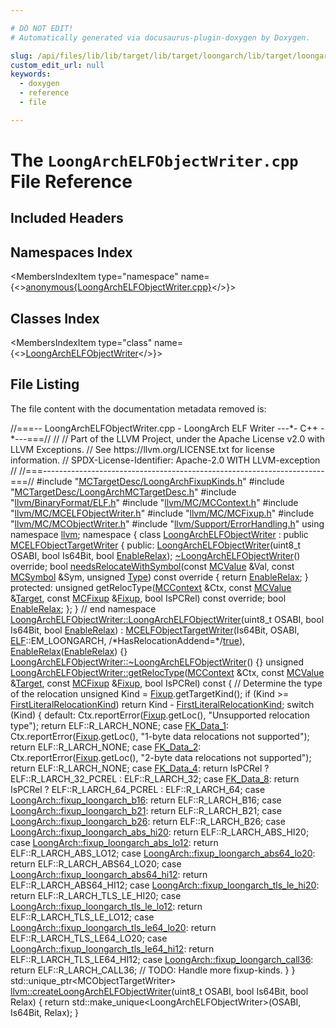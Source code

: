 ```yaml
---

# DO NOT EDIT!
# Automatically generated via docusaurus-plugin-doxygen by Doxygen.

slug: /api/files/lib/lib/target/lib/target/loongarch/lib/target/loongarch/mctargetdesc/loongarchelfobjectwriter-cpp
custom_edit_url: null
keywords:
  - doxygen
  - reference
  - file

---
```





# The `LoongArchELFObjectWriter.cpp` File Reference

<DoxygenPage pluginConfig={pluginConfig}>



## Included Headers

<IncludesList>
<IncludesListItem
  filePath="MCTargetDesc/LoongArchFixupKinds.h"
  permalink="/docs/api/files/lib/lib/target/lib/target/loongarch/lib/target/loongarch/mctargetdesc/loongarchfixupkinds-h"
  isLocal="true" />
<IncludesListItem
  filePath="MCTargetDesc/LoongArchMCTargetDesc.h"
  permalink="/docs/api/files/lib/lib/target/lib/target/loongarch/lib/target/loongarch/mctargetdesc/loongarchmctargetdesc-h"
  isLocal="true" />
<IncludesListItem
  filePath="llvm/BinaryFormat/ELF.h"
  permalink="/docs/api/files/include/include/llvm/include/llvm/binaryformat/elf-h"
  isLocal="true" />
<IncludesListItem
  filePath="llvm/MC/MCContext.h"
  permalink="/docs/api/files/include/include/llvm/include/llvm/mc/mccontext-h"
  isLocal="true" />
<IncludesListItem
  filePath="llvm/MC/MCELFObjectWriter.h"
  permalink="/docs/api/files/include/include/llvm/include/llvm/mc/mcelfobjectwriter-h"
  isLocal="true" />
<IncludesListItem
  filePath="llvm/MC/MCFixup.h"
  permalink="/docs/api/files/include/include/llvm/include/llvm/mc/mcfixup-h"
  isLocal="true" />
<IncludesListItem
  filePath="llvm/MC/MCObjectWriter.h"
  permalink="/docs/api/files/include/include/llvm/include/llvm/mc/mcobjectwriter-h"
  isLocal="true" />
<IncludesListItem
  filePath="llvm/Support/ErrorHandling.h"
  permalink="/docs/api/files/include/include/llvm/include/llvm/support/errorhandling-h"
  isLocal="true" />
</IncludesList>

## Namespaces Index

<MembersIndex>

<MembersIndexItem
  type="namespace"
  name={<><a href="/docs/api/namespaces/anonymous-loongarchelfobjectwriter-cpp-">anonymous&#123;LoongArchELFObjectWriter.cpp&#125;</a></>}>
</MembersIndexItem>

</MembersIndex>

## Classes Index

<MembersIndex>

<MembersIndexItem
  type="class"
  name={<><a href="/docs/api/classes/anonymous-namespace-loongarchelfobjectwriter-cpp-/loongarchelfobjectwriter">LoongArchELFObjectWriter</a></>}>
</MembersIndexItem>

</MembersIndex>


## File Listing

The file content with the documentation metadata removed is:

<ProgramListing>

<Link id="l00001" /><CodeLine lineNumber="1"><Highlight kind="comment">//===-- LoongArchELFObjectWriter.cpp - LoongArch ELF Writer ---&#42;- C++ -&#42;---===//</Highlight><Highlight kind="normal"></Highlight></CodeLine>
<Link id="l00002" /><CodeLine lineNumber="2"><Highlight kind="normal"></Highlight><Highlight kind="comment">//</Highlight><Highlight kind="normal"></Highlight></CodeLine>
<Link id="l00003" /><CodeLine lineNumber="3"><Highlight kind="normal"></Highlight><Highlight kind="comment">// Part of the LLVM Project, under the Apache License v2.0 with LLVM Exceptions.</Highlight><Highlight kind="normal"></Highlight></CodeLine>
<Link id="l00004" /><CodeLine lineNumber="4"><Highlight kind="normal"></Highlight><Highlight kind="comment">// See https://llvm.org/LICENSE.txt for license information.</Highlight><Highlight kind="normal"></Highlight></CodeLine>
<Link id="l00005" /><CodeLine lineNumber="5"><Highlight kind="normal"></Highlight><Highlight kind="comment">// SPDX-License-Identifier: Apache-2.0 WITH LLVM-exception</Highlight><Highlight kind="normal"></Highlight></CodeLine>
<Link id="l00006" /><CodeLine lineNumber="6"><Highlight kind="normal"></Highlight><Highlight kind="comment">//</Highlight><Highlight kind="normal"></Highlight></CodeLine>
<Link id="l00007" /><CodeLine lineNumber="7"><Highlight kind="normal"></Highlight><Highlight kind="comment">//===----------------------------------------------------------------------===//</Highlight><Highlight kind="normal"></Highlight></CodeLine>
<Link id="l00008" /><CodeLine lineNumber="8"><Highlight kind="normal"></Highlight></CodeLine>
<Link id="l00009" /><CodeLine lineNumber="9"><Highlight kind="normal"></Highlight><Highlight kind="preprocessor">#include &quot;<a href="/docs/api/files/lib/lib/target/lib/target/loongarch/lib/target/loongarch/mctargetdesc/loongarchfixupkinds-h">MCTargetDesc/LoongArchFixupKinds.h</a>&quot;</Highlight><Highlight kind="normal"></Highlight></CodeLine>
<Link id="l00010" /><CodeLine lineNumber="10"><Highlight kind="normal"></Highlight><Highlight kind="preprocessor">#include &quot;<a href="/docs/api/files/lib/lib/target/lib/target/loongarch/lib/target/loongarch/mctargetdesc/loongarchmctargetdesc-h">MCTargetDesc/LoongArchMCTargetDesc.h</a>&quot;</Highlight><Highlight kind="normal"></Highlight></CodeLine>
<Link id="l00011" /><CodeLine lineNumber="11"><Highlight kind="normal"></Highlight><Highlight kind="preprocessor">#include &quot;<a href="/docs/api/files/include/include/llvm/include/llvm/binaryformat/elf-h">llvm/BinaryFormat/ELF.h</a>&quot;</Highlight><Highlight kind="normal"></Highlight></CodeLine>
<Link id="l00012" /><CodeLine lineNumber="12"><Highlight kind="normal"></Highlight><Highlight kind="preprocessor">#include &quot;<a href="/docs/api/files/include/include/llvm/include/llvm/mc/mccontext-h">llvm/MC/MCContext.h</a>&quot;</Highlight><Highlight kind="normal"></Highlight></CodeLine>
<Link id="l00013" /><CodeLine lineNumber="13"><Highlight kind="normal"></Highlight><Highlight kind="preprocessor">#include &quot;<a href="/docs/api/files/include/include/llvm/include/llvm/mc/mcelfobjectwriter-h">llvm/MC/MCELFObjectWriter.h</a>&quot;</Highlight><Highlight kind="normal"></Highlight></CodeLine>
<Link id="l00014" /><CodeLine lineNumber="14"><Highlight kind="normal"></Highlight><Highlight kind="preprocessor">#include &quot;<a href="/docs/api/files/include/include/llvm/include/llvm/mc/mcfixup-h">llvm/MC/MCFixup.h</a>&quot;</Highlight><Highlight kind="normal"></Highlight></CodeLine>
<Link id="l00015" /><CodeLine lineNumber="15"><Highlight kind="normal"></Highlight><Highlight kind="preprocessor">#include &quot;<a href="/docs/api/files/include/include/llvm/include/llvm/mc/mcobjectwriter-h">llvm/MC/MCObjectWriter.h</a>&quot;</Highlight><Highlight kind="normal"></Highlight></CodeLine>
<Link id="l00016" /><CodeLine lineNumber="16"><Highlight kind="normal"></Highlight><Highlight kind="preprocessor">#include &quot;<a href="/docs/api/files/include/include/llvm/include/llvm/support/errorhandling-h">llvm/Support/ErrorHandling.h</a>&quot;</Highlight><Highlight kind="normal"></Highlight></CodeLine>
<Link id="l00017" /><CodeLine lineNumber="17"><Highlight kind="normal"></Highlight></CodeLine>
<Link id="l00018" /><CodeLine lineNumber="18"><Highlight kind="normal"></Highlight><Highlight kind="keyword">using namespace </Highlight><Highlight kind="normal"><a href="/docs/api/namespaces/llvm">llvm</a>;</Highlight></CodeLine>
<Link id="l00019" /><CodeLine lineNumber="19"><Highlight kind="normal"></Highlight></CodeLine>
<Link id="l00020" /><CodeLine lineNumber="20" lineLink="/docs/api/namespaces/anonymous-loongarchelfobjectwriter-cpp-"><Highlight kind="normal"></Highlight><Highlight kind="keyword">namespace </Highlight><Highlight kind="normal">&#123;</Highlight></CodeLine>
<Link id="l00021" /><CodeLine lineNumber="21" lineLink="/docs/api/classes/anonymous-namespace-loongarchelfobjectwriter-cpp-/loongarchelfobjectwriter"><Highlight kind="normal"></Highlight><Highlight kind="keyword">class </Highlight><Highlight kind="normal"><a href="/docs/api/classes/anonymous-namespace-loongarchelfobjectwriter-cpp-/loongarchelfobjectwriter/#a5566d58c413e66fba4f9ac1f944a48bd">LoongArchELFObjectWriter</a> : </Highlight><Highlight kind="keyword">public</Highlight><Highlight kind="normal"> <a href="/docs/api/classes/llvm/mcelfobjecttargetwriter/#ae6c6e76c9d8e0c912542fe4f8375e8ce">MCELFObjectTargetWriter</a> &#123;</Highlight></CodeLine>
<Link id="l00022" /><CodeLine lineNumber="22"><Highlight kind="normal"></Highlight><Highlight kind="keyword">public</Highlight><Highlight kind="normal">:</Highlight></CodeLine>
<Link id="l00023" /><CodeLine lineNumber="23"><Highlight kind="normal">  <a href="/docs/api/classes/anonymous-namespace-loongarchelfobjectwriter-cpp-/loongarchelfobjectwriter/#a5566d58c413e66fba4f9ac1f944a48bd">LoongArchELFObjectWriter</a>(uint8&#95;t OSABI, </Highlight><Highlight kind="keywordtype">bool</Highlight><Highlight kind="normal"> Is64Bit, </Highlight><Highlight kind="keywordtype">bool</Highlight><Highlight kind="normal"> <a href="/docs/api/classes/anonymous-namespace-loongarchelfobjectwriter-cpp-/loongarchelfobjectwriter/#a55eefa14b71be01db744d70ee2a83e73">EnableRelax</a>);</Highlight></CodeLine>
<Link id="l00024" /><CodeLine lineNumber="24"><Highlight kind="normal"></Highlight></CodeLine>
<Link id="l00025" /><CodeLine lineNumber="25"><Highlight kind="normal">  <a href="/docs/api/classes/anonymous-namespace-loongarchelfobjectwriter-cpp-/loongarchelfobjectwriter/#a5566d58c413e66fba4f9ac1f944a48bd">~LoongArchELFObjectWriter</a>() </Highlight><Highlight kind="keyword">override</Highlight><Highlight kind="normal">;</Highlight></CodeLine>
<Link id="l00026" /><CodeLine lineNumber="26"><Highlight kind="normal"></Highlight></CodeLine>
<Link id="l00027" /><CodeLine lineNumber="27" lineLink="/docs/api/classes/anonymous-namespace-loongarchelfobjectwriter-cpp-/loongarchelfobjectwriter/#a6f55413e09cd08509f17aa6ec9f72e16"><Highlight kind="normal">  </Highlight><Highlight kind="keywordtype">bool</Highlight><Highlight kind="normal"> <a href="/docs/api/classes/anonymous-namespace-loongarchelfobjectwriter-cpp-/loongarchelfobjectwriter/#a6f55413e09cd08509f17aa6ec9f72e16">needsRelocateWithSymbol</a>(</Highlight><Highlight kind="keyword">const</Highlight><Highlight kind="normal"> <a href="/docs/api/classes/llvm/mcvalue">MCValue</a> &amp;Val, </Highlight><Highlight kind="keyword">const</Highlight><Highlight kind="normal"> <a href="/docs/api/classes/llvm/mcsymbol">MCSymbol</a> &amp;Sym,</Highlight></CodeLine>
<Link id="l00028" /><CodeLine lineNumber="28"><Highlight kind="normal">                               </Highlight><Highlight kind="keywordtype">unsigned</Highlight><Highlight kind="normal"> <a href="/docs/api/classes/llvm/type">Type</a>)</Highlight><Highlight kind="keyword"> const override </Highlight><Highlight kind="normal">&#123;</Highlight></CodeLine>
<Link id="l00029" /><CodeLine lineNumber="29"><Highlight kind="normal">    </Highlight><Highlight kind="keywordflow">return</Highlight><Highlight kind="normal"> <a href="/docs/api/classes/anonymous-namespace-loongarchelfobjectwriter-cpp-/loongarchelfobjectwriter/#a55eefa14b71be01db744d70ee2a83e73">EnableRelax</a>;</Highlight></CodeLine>
<Link id="l00030" /><CodeLine lineNumber="30"><Highlight kind="normal">  &#125;</Highlight></CodeLine>
<Link id="l00031" /><CodeLine lineNumber="31"><Highlight kind="normal"></Highlight></CodeLine>
<Link id="l00032" /><CodeLine lineNumber="32"><Highlight kind="normal"></Highlight><Highlight kind="keyword">protected</Highlight><Highlight kind="normal">:</Highlight></CodeLine>
<Link id="l00033" /><CodeLine lineNumber="33"><Highlight kind="normal">  </Highlight><Highlight kind="keywordtype">unsigned</Highlight><Highlight kind="normal"> getRelocType(<a href="/docs/api/classes/llvm/mccontext">MCContext</a> &amp;Ctx, </Highlight><Highlight kind="keyword">const</Highlight><Highlight kind="normal"> <a href="/docs/api/classes/llvm/mcvalue">MCValue</a> &amp;<a href="/docs/api/classes/llvm/target">Target</a>,</Highlight></CodeLine>
<Link id="l00034" /><CodeLine lineNumber="34"><Highlight kind="normal">                        </Highlight><Highlight kind="keyword">const</Highlight><Highlight kind="normal"> <a href="/docs/api/classes/llvm/mcfixup">MCFixup</a> &amp;<a href="/docs/api/files/lib/lib/target/lib/target/powerpc/ppctlsdynamiccall-cpp/#a4a235aedca5bbfc39934045b6cbf9c70">Fixup</a>, </Highlight><Highlight kind="keywordtype">bool</Highlight><Highlight kind="normal"> IsPCRel) </Highlight><Highlight kind="keyword">const override</Highlight><Highlight kind="normal">;</Highlight></CodeLine>
<Link id="l00035" /><CodeLine lineNumber="35" lineLink="/docs/api/classes/anonymous-namespace-loongarchelfobjectwriter-cpp-/loongarchelfobjectwriter/#a55eefa14b71be01db744d70ee2a83e73"><Highlight kind="normal">  </Highlight><Highlight kind="keywordtype">bool</Highlight><Highlight kind="normal"> <a href="/docs/api/classes/anonymous-namespace-loongarchelfobjectwriter-cpp-/loongarchelfobjectwriter/#a55eefa14b71be01db744d70ee2a83e73">EnableRelax</a>;</Highlight></CodeLine>
<Link id="l00036" /><CodeLine lineNumber="36"><Highlight kind="normal">&#125;;</Highlight></CodeLine>
<Link id="l00037" /><CodeLine lineNumber="37"><Highlight kind="normal">&#125; </Highlight><Highlight kind="comment">// end namespace</Highlight><Highlight kind="normal"></Highlight></CodeLine>
<Link id="l00038" /><CodeLine lineNumber="38"><Highlight kind="normal"></Highlight></CodeLine>
<Link id="l00039" /><CodeLine lineNumber="39" lineLink="/docs/api/classes/anonymous-namespace-loongarchelfobjectwriter-cpp-/loongarchelfobjectwriter/#a5566d58c413e66fba4f9ac1f944a48bd"><Highlight kind="normal"><a href="/docs/api/classes/anonymous-namespace-loongarchelfobjectwriter-cpp-/loongarchelfobjectwriter/#a5566d58c413e66fba4f9ac1f944a48bd">LoongArchELFObjectWriter::LoongArchELFObjectWriter</a>(uint8&#95;t OSABI, </Highlight><Highlight kind="keywordtype">bool</Highlight><Highlight kind="normal"> Is64Bit,</Highlight></CodeLine>
<Link id="l00040" /><CodeLine lineNumber="40"><Highlight kind="normal">                                                   </Highlight><Highlight kind="keywordtype">bool</Highlight><Highlight kind="normal"> <a href="/docs/api/classes/anonymous-namespace-loongarchelfobjectwriter-cpp-/loongarchelfobjectwriter/#a55eefa14b71be01db744d70ee2a83e73">EnableRelax</a>)</Highlight></CodeLine>
<Link id="l00041" /><CodeLine lineNumber="41"><Highlight kind="normal">    : <a href="/docs/api/classes/llvm/mcelfobjecttargetwriter/#ae6c6e76c9d8e0c912542fe4f8375e8ce">MCELFObjectTargetWriter</a>(Is64Bit, OSABI, <a href="/docs/api/namespaces/llvm/elf">ELF</a>::EM&#95;LOONGARCH,</Highlight></CodeLine>
<Link id="l00042" /><CodeLine lineNumber="42"><Highlight kind="normal">                              </Highlight><Highlight kind="comment">/&#42;HasRelocationAddend=&#42;/</Highlight><Highlight kind="normal"><a href="/docs/api/files/lib/lib/analysis/basicaliasanalysis-cpp/#af6d5cafbdfc5313e65d990120021a3ec">true</a>),</Highlight></CodeLine>
<Link id="l00043" /><CodeLine lineNumber="43"><Highlight kind="normal">      <a href="/docs/api/classes/anonymous-namespace-loongarchelfobjectwriter-cpp-/loongarchelfobjectwriter/#a55eefa14b71be01db744d70ee2a83e73">EnableRelax</a>(<a href="/docs/api/classes/anonymous-namespace-loongarchelfobjectwriter-cpp-/loongarchelfobjectwriter/#a55eefa14b71be01db744d70ee2a83e73">EnableRelax</a>) &#123;&#125;</Highlight></CodeLine>
<Link id="l00044" /><CodeLine lineNumber="44"><Highlight kind="normal"></Highlight></CodeLine>
<Link id="l00045" /><CodeLine lineNumber="45" lineLink="/docs/api/classes/anonymous-namespace-loongarchelfobjectwriter-cpp-/loongarchelfobjectwriter/#a07b72ebd19dfddeed5e60aa49e011859"><Highlight kind="normal"><a href="/docs/api/classes/anonymous-namespace-loongarchelfobjectwriter-cpp-/loongarchelfobjectwriter/#a07b72ebd19dfddeed5e60aa49e011859">LoongArchELFObjectWriter::~LoongArchELFObjectWriter</a>() &#123;&#125;</Highlight></CodeLine>
<Link id="l00046" /><CodeLine lineNumber="46"><Highlight kind="normal"></Highlight></CodeLine>
<Link id="l00047" /><CodeLine lineNumber="47" lineLink="/docs/api/classes/anonymous-namespace-loongarchelfobjectwriter-cpp-/loongarchelfobjectwriter/#ab173c1990abd5bd3bd9b397cab725eec"><Highlight kind="normal"></Highlight><Highlight kind="keywordtype">unsigned</Highlight><Highlight kind="normal"> <a href="/docs/api/classes/anonymous-namespace-loongarchelfobjectwriter-cpp-/loongarchelfobjectwriter/#ab173c1990abd5bd3bd9b397cab725eec">LoongArchELFObjectWriter::getRelocType</a>(<a href="/docs/api/classes/llvm/mccontext">MCContext</a> &amp;Ctx,</Highlight></CodeLine>
<Link id="l00048" /><CodeLine lineNumber="48"><Highlight kind="normal">                                                </Highlight><Highlight kind="keyword">const</Highlight><Highlight kind="normal"> <a href="/docs/api/classes/llvm/mcvalue">MCValue</a> &amp;<a href="/docs/api/classes/llvm/target">Target</a>,</Highlight></CodeLine>
<Link id="l00049" /><CodeLine lineNumber="49"><Highlight kind="normal">                                                </Highlight><Highlight kind="keyword">const</Highlight><Highlight kind="normal"> <a href="/docs/api/classes/llvm/mcfixup">MCFixup</a> &amp;<a href="/docs/api/files/lib/lib/target/lib/target/powerpc/ppctlsdynamiccall-cpp/#a4a235aedca5bbfc39934045b6cbf9c70">Fixup</a>,</Highlight></CodeLine>
<Link id="l00050" /><CodeLine lineNumber="50"><Highlight kind="normal">                                                </Highlight><Highlight kind="keywordtype">bool</Highlight><Highlight kind="normal"> IsPCRel)</Highlight><Highlight kind="keyword"> const </Highlight><Highlight kind="normal">&#123;</Highlight></CodeLine>
<Link id="l00051" /><CodeLine lineNumber="51"><Highlight kind="normal">  </Highlight><Highlight kind="comment">// Determine the type of the relocation</Highlight><Highlight kind="normal"></Highlight></CodeLine>
<Link id="l00052" /><CodeLine lineNumber="52"><Highlight kind="normal">  </Highlight><Highlight kind="keywordtype">unsigned</Highlight><Highlight kind="normal"> Kind = <a href="/docs/api/files/lib/lib/target/lib/target/powerpc/ppctlsdynamiccall-cpp/#a4a235aedca5bbfc39934045b6cbf9c70">Fixup</a>.getTargetKind();</Highlight></CodeLine>
<Link id="l00053" /><CodeLine lineNumber="53"><Highlight kind="normal"></Highlight></CodeLine>
<Link id="l00054" /><CodeLine lineNumber="54"><Highlight kind="normal">  </Highlight><Highlight kind="keywordflow">if</Highlight><Highlight kind="normal"> (Kind &gt;= <a href="/docs/api/namespaces/llvm/#a84cef097f15848752272d38769011f58a1864d2003d3e30137067084e7f2e7898">FirstLiteralRelocationKind</a>)</Highlight></CodeLine>
<Link id="l00055" /><CodeLine lineNumber="55"><Highlight kind="normal">    </Highlight><Highlight kind="keywordflow">return</Highlight><Highlight kind="normal"> Kind - <a href="/docs/api/namespaces/llvm/#a84cef097f15848752272d38769011f58a1864d2003d3e30137067084e7f2e7898">FirstLiteralRelocationKind</a>;</Highlight></CodeLine>
<Link id="l00056" /><CodeLine lineNumber="56"><Highlight kind="normal"></Highlight></CodeLine>
<Link id="l00057" /><CodeLine lineNumber="57"><Highlight kind="normal">  </Highlight><Highlight kind="keywordflow">switch</Highlight><Highlight kind="normal"> (Kind) &#123;</Highlight></CodeLine>
<Link id="l00058" /><CodeLine lineNumber="58"><Highlight kind="normal">  </Highlight><Highlight kind="keywordflow">default</Highlight><Highlight kind="normal">:</Highlight></CodeLine>
<Link id="l00059" /><CodeLine lineNumber="59"><Highlight kind="normal">    Ctx.reportError(<a href="/docs/api/files/lib/lib/target/lib/target/powerpc/ppctlsdynamiccall-cpp/#a4a235aedca5bbfc39934045b6cbf9c70">Fixup</a>.getLoc(), </Highlight><Highlight kind="stringliteral">&quot;Unsupported relocation type&quot;</Highlight><Highlight kind="normal">);</Highlight></CodeLine>
<Link id="l00060" /><CodeLine lineNumber="60"><Highlight kind="normal">    </Highlight><Highlight kind="keywordflow">return</Highlight><Highlight kind="normal"> ELF::R&#95;LARCH&#95;NONE;</Highlight></CodeLine>
<Link id="l00061" /><CodeLine lineNumber="61"><Highlight kind="normal">  </Highlight><Highlight kind="keywordflow">case</Highlight><Highlight kind="normal"> <a href="/docs/api/namespaces/llvm/#a84cef097f15848752272d38769011f58a4aee2a3e203379bbb0c9639d4ef31b6e">FK&#95;Data&#95;1</a>:</Highlight></CodeLine>
<Link id="l00062" /><CodeLine lineNumber="62"><Highlight kind="normal">    Ctx.reportError(<a href="/docs/api/files/lib/lib/target/lib/target/powerpc/ppctlsdynamiccall-cpp/#a4a235aedca5bbfc39934045b6cbf9c70">Fixup</a>.getLoc(), </Highlight><Highlight kind="stringliteral">&quot;1-byte data relocations not supported&quot;</Highlight><Highlight kind="normal">);</Highlight></CodeLine>
<Link id="l00063" /><CodeLine lineNumber="63"><Highlight kind="normal">    </Highlight><Highlight kind="keywordflow">return</Highlight><Highlight kind="normal"> ELF::R&#95;LARCH&#95;NONE;</Highlight></CodeLine>
<Link id="l00064" /><CodeLine lineNumber="64"><Highlight kind="normal">  </Highlight><Highlight kind="keywordflow">case</Highlight><Highlight kind="normal"> <a href="/docs/api/namespaces/llvm/#a84cef097f15848752272d38769011f58afe607fbae154a24e4b463cf9fd5916f7">FK&#95;Data&#95;2</a>:</Highlight></CodeLine>
<Link id="l00065" /><CodeLine lineNumber="65"><Highlight kind="normal">    Ctx.reportError(<a href="/docs/api/files/lib/lib/target/lib/target/powerpc/ppctlsdynamiccall-cpp/#a4a235aedca5bbfc39934045b6cbf9c70">Fixup</a>.getLoc(), </Highlight><Highlight kind="stringliteral">&quot;2-byte data relocations not supported&quot;</Highlight><Highlight kind="normal">);</Highlight></CodeLine>
<Link id="l00066" /><CodeLine lineNumber="66"><Highlight kind="normal">    </Highlight><Highlight kind="keywordflow">return</Highlight><Highlight kind="normal"> ELF::R&#95;LARCH&#95;NONE;</Highlight></CodeLine>
<Link id="l00067" /><CodeLine lineNumber="67"><Highlight kind="normal">  </Highlight><Highlight kind="keywordflow">case</Highlight><Highlight kind="normal"> <a href="/docs/api/namespaces/llvm/#a84cef097f15848752272d38769011f58a5d58ab615cde98af13deb16dbc09f42d">FK&#95;Data&#95;4</a>:</Highlight></CodeLine>
<Link id="l00068" /><CodeLine lineNumber="68"><Highlight kind="normal">    </Highlight><Highlight kind="keywordflow">return</Highlight><Highlight kind="normal"> IsPCRel ? ELF::R&#95;LARCH&#95;32&#95;PCREL : ELF::R&#95;LARCH&#95;32;</Highlight></CodeLine>
<Link id="l00069" /><CodeLine lineNumber="69"><Highlight kind="normal">  </Highlight><Highlight kind="keywordflow">case</Highlight><Highlight kind="normal"> <a href="/docs/api/namespaces/llvm/#a84cef097f15848752272d38769011f58a3a9388f6478ca218e5d1996e4063c8fe">FK&#95;Data&#95;8</a>:</Highlight></CodeLine>
<Link id="l00070" /><CodeLine lineNumber="70"><Highlight kind="normal">    </Highlight><Highlight kind="keywordflow">return</Highlight><Highlight kind="normal"> IsPCRel ? ELF::R&#95;LARCH&#95;64&#95;PCREL : ELF::R&#95;LARCH&#95;64;</Highlight></CodeLine>
<Link id="l00071" /><CodeLine lineNumber="71"><Highlight kind="normal">  </Highlight><Highlight kind="keywordflow">case</Highlight><Highlight kind="normal"> <a href="/docs/api/namespaces/llvm/loongarch/#a570edf0f57d14f265cdb232c05912442a3f224f26aafd12d872689f8eb64ca9ff">LoongArch::fixup&#95;loongarch&#95;b16</a>:</Highlight></CodeLine>
<Link id="l00072" /><CodeLine lineNumber="72"><Highlight kind="normal">    </Highlight><Highlight kind="keywordflow">return</Highlight><Highlight kind="normal"> ELF::R&#95;LARCH&#95;B16;</Highlight></CodeLine>
<Link id="l00073" /><CodeLine lineNumber="73"><Highlight kind="normal">  </Highlight><Highlight kind="keywordflow">case</Highlight><Highlight kind="normal"> <a href="/docs/api/namespaces/llvm/loongarch/#a570edf0f57d14f265cdb232c05912442a6a204b67935b35bfa83298c90529c8a5">LoongArch::fixup&#95;loongarch&#95;b21</a>:</Highlight></CodeLine>
<Link id="l00074" /><CodeLine lineNumber="74"><Highlight kind="normal">    </Highlight><Highlight kind="keywordflow">return</Highlight><Highlight kind="normal"> ELF::R&#95;LARCH&#95;B21;</Highlight></CodeLine>
<Link id="l00075" /><CodeLine lineNumber="75"><Highlight kind="normal">  </Highlight><Highlight kind="keywordflow">case</Highlight><Highlight kind="normal"> <a href="/docs/api/namespaces/llvm/loongarch/#a570edf0f57d14f265cdb232c05912442a392f7ae3052bbb64a2fe93f149406d91">LoongArch::fixup&#95;loongarch&#95;b26</a>:</Highlight></CodeLine>
<Link id="l00076" /><CodeLine lineNumber="76"><Highlight kind="normal">    </Highlight><Highlight kind="keywordflow">return</Highlight><Highlight kind="normal"> ELF::R&#95;LARCH&#95;B26;</Highlight></CodeLine>
<Link id="l00077" /><CodeLine lineNumber="77"><Highlight kind="normal">  </Highlight><Highlight kind="keywordflow">case</Highlight><Highlight kind="normal"> <a href="/docs/api/namespaces/llvm/loongarch/#a570edf0f57d14f265cdb232c05912442a21687a5a7d599a51082b61a1d0a6460b">LoongArch::fixup&#95;loongarch&#95;abs&#95;hi20</a>:</Highlight></CodeLine>
<Link id="l00078" /><CodeLine lineNumber="78"><Highlight kind="normal">    </Highlight><Highlight kind="keywordflow">return</Highlight><Highlight kind="normal"> ELF::R&#95;LARCH&#95;ABS&#95;HI20;</Highlight></CodeLine>
<Link id="l00079" /><CodeLine lineNumber="79"><Highlight kind="normal">  </Highlight><Highlight kind="keywordflow">case</Highlight><Highlight kind="normal"> <a href="/docs/api/namespaces/llvm/loongarch/#a570edf0f57d14f265cdb232c05912442a343c4c51960b95f6932cb1ba63ed48cf">LoongArch::fixup&#95;loongarch&#95;abs&#95;lo12</a>:</Highlight></CodeLine>
<Link id="l00080" /><CodeLine lineNumber="80"><Highlight kind="normal">    </Highlight><Highlight kind="keywordflow">return</Highlight><Highlight kind="normal"> ELF::R&#95;LARCH&#95;ABS&#95;LO12;</Highlight></CodeLine>
<Link id="l00081" /><CodeLine lineNumber="81"><Highlight kind="normal">  </Highlight><Highlight kind="keywordflow">case</Highlight><Highlight kind="normal"> <a href="/docs/api/namespaces/llvm/loongarch/#a570edf0f57d14f265cdb232c05912442a5781daab526ee6f78c11cef621710a2d">LoongArch::fixup&#95;loongarch&#95;abs64&#95;lo20</a>:</Highlight></CodeLine>
<Link id="l00082" /><CodeLine lineNumber="82"><Highlight kind="normal">    </Highlight><Highlight kind="keywordflow">return</Highlight><Highlight kind="normal"> ELF::R&#95;LARCH&#95;ABS64&#95;LO20;</Highlight></CodeLine>
<Link id="l00083" /><CodeLine lineNumber="83"><Highlight kind="normal">  </Highlight><Highlight kind="keywordflow">case</Highlight><Highlight kind="normal"> <a href="/docs/api/namespaces/llvm/loongarch/#a570edf0f57d14f265cdb232c05912442a182008c1f6c332cb2cfd8c3d3ffada3e">LoongArch::fixup&#95;loongarch&#95;abs64&#95;hi12</a>:</Highlight></CodeLine>
<Link id="l00084" /><CodeLine lineNumber="84"><Highlight kind="normal">    </Highlight><Highlight kind="keywordflow">return</Highlight><Highlight kind="normal"> ELF::R&#95;LARCH&#95;ABS64&#95;HI12;</Highlight></CodeLine>
<Link id="l00085" /><CodeLine lineNumber="85"><Highlight kind="normal">  </Highlight><Highlight kind="keywordflow">case</Highlight><Highlight kind="normal"> <a href="/docs/api/namespaces/llvm/loongarch/#a570edf0f57d14f265cdb232c05912442ada76942b1c8dba41d75a85b4fc7c5008">LoongArch::fixup&#95;loongarch&#95;tls&#95;le&#95;hi20</a>:</Highlight></CodeLine>
<Link id="l00086" /><CodeLine lineNumber="86"><Highlight kind="normal">    </Highlight><Highlight kind="keywordflow">return</Highlight><Highlight kind="normal"> ELF::R&#95;LARCH&#95;TLS&#95;LE&#95;HI20;</Highlight></CodeLine>
<Link id="l00087" /><CodeLine lineNumber="87"><Highlight kind="normal">  </Highlight><Highlight kind="keywordflow">case</Highlight><Highlight kind="normal"> <a href="/docs/api/namespaces/llvm/loongarch/#a570edf0f57d14f265cdb232c05912442a212dc9b5723f913647b5fdfede3f81d6">LoongArch::fixup&#95;loongarch&#95;tls&#95;le&#95;lo12</a>:</Highlight></CodeLine>
<Link id="l00088" /><CodeLine lineNumber="88"><Highlight kind="normal">    </Highlight><Highlight kind="keywordflow">return</Highlight><Highlight kind="normal"> ELF::R&#95;LARCH&#95;TLS&#95;LE&#95;LO12;</Highlight></CodeLine>
<Link id="l00089" /><CodeLine lineNumber="89"><Highlight kind="normal">  </Highlight><Highlight kind="keywordflow">case</Highlight><Highlight kind="normal"> <a href="/docs/api/namespaces/llvm/loongarch/#a570edf0f57d14f265cdb232c05912442a814739c18efc36fceba5e291301c7c68">LoongArch::fixup&#95;loongarch&#95;tls&#95;le64&#95;lo20</a>:</Highlight></CodeLine>
<Link id="l00090" /><CodeLine lineNumber="90"><Highlight kind="normal">    </Highlight><Highlight kind="keywordflow">return</Highlight><Highlight kind="normal"> ELF::R&#95;LARCH&#95;TLS&#95;LE64&#95;LO20;</Highlight></CodeLine>
<Link id="l00091" /><CodeLine lineNumber="91"><Highlight kind="normal">  </Highlight><Highlight kind="keywordflow">case</Highlight><Highlight kind="normal"> <a href="/docs/api/namespaces/llvm/loongarch/#a570edf0f57d14f265cdb232c05912442a70bee6eb9030175a97edc63e692efdf1">LoongArch::fixup&#95;loongarch&#95;tls&#95;le64&#95;hi12</a>:</Highlight></CodeLine>
<Link id="l00092" /><CodeLine lineNumber="92"><Highlight kind="normal">    </Highlight><Highlight kind="keywordflow">return</Highlight><Highlight kind="normal"> ELF::R&#95;LARCH&#95;TLS&#95;LE64&#95;HI12;</Highlight></CodeLine>
<Link id="l00093" /><CodeLine lineNumber="93"><Highlight kind="normal">  </Highlight><Highlight kind="keywordflow">case</Highlight><Highlight kind="normal"> <a href="/docs/api/namespaces/llvm/loongarch/#a570edf0f57d14f265cdb232c05912442a59970f56c58d60df377c56b5e91a0bdc">LoongArch::fixup&#95;loongarch&#95;call36</a>:</Highlight></CodeLine>
<Link id="l00094" /><CodeLine lineNumber="94"><Highlight kind="normal">    </Highlight><Highlight kind="keywordflow">return</Highlight><Highlight kind="normal"> ELF::R&#95;LARCH&#95;CALL36;</Highlight></CodeLine>
<Link id="l00095" /><CodeLine lineNumber="95"><Highlight kind="normal">    </Highlight><Highlight kind="comment">// TODO: Handle more fixup-kinds.</Highlight><Highlight kind="normal"></Highlight></CodeLine>
<Link id="l00096" /><CodeLine lineNumber="96"><Highlight kind="normal">  &#125;</Highlight></CodeLine>
<Link id="l00097" /><CodeLine lineNumber="97"><Highlight kind="normal">&#125;</Highlight></CodeLine>
<Link id="l00098" /><CodeLine lineNumber="98"><Highlight kind="normal"></Highlight></CodeLine>
<Link id="l00099" /><CodeLine lineNumber="99"><Highlight kind="normal">std::unique&#95;ptr&lt;MCObjectTargetWriter&gt;</Highlight></CodeLine>
<Link id="l00100" /><CodeLine lineNumber="100" lineLink="/docs/api/namespaces/llvm/#a4be683a4595653c2f50a1b38972de17b"><Highlight kind="normal"><a href="/docs/api/namespaces/llvm/#a4be683a4595653c2f50a1b38972de17b">llvm::createLoongArchELFObjectWriter</a>(uint8&#95;t OSABI, </Highlight><Highlight kind="keywordtype">bool</Highlight><Highlight kind="normal"> Is64Bit, </Highlight><Highlight kind="keywordtype">bool</Highlight><Highlight kind="normal"> Relax) &#123;</Highlight></CodeLine>
<Link id="l00101" /><CodeLine lineNumber="101"><Highlight kind="normal">  </Highlight><Highlight kind="keywordflow">return</Highlight><Highlight kind="normal"> std::make&#95;unique&lt;LoongArchELFObjectWriter&gt;(OSABI, Is64Bit, Relax);</Highlight></CodeLine>
<Link id="l00102" /><CodeLine lineNumber="102"><Highlight kind="normal">&#125;</Highlight></CodeLine>

</ProgramListing>

</DoxygenPage>
